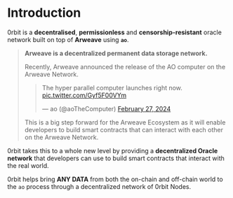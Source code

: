 
# Introduction
 
0rbit is a __decentralised__, __permissionless__ and __censorship-resistant__ oracle network built on top of __Arweave__ using __`ao`__.

> __<Link href="https://www.arweave.org/" className='#blue'>Arweave</Link> is a decentralized permanent data storage network.__
>
> Recently, Arweave announced the release of the AO computer on the Arweave Network. 
> 
> <blockquote className="twitter-tweet" data-media-max-width="560"><p lang="en" dir="ltr">The hyper parallel computer launches right now. <a href="https://t.co/Gyf5F00VYm">pic.twitter.com/Gyf5F00VYm</a></p>&mdash; ao (@aoTheComputer) <a href="https://twitter.com/aoTheComputer/status/1762545634035290465?ref_src=twsrc%5Etfw">February 27, 2024</a></blockquote> <script async src="https://platform.twitter.com/widgets.js" charset="utf-8"></script>
>
> This is a big step forward for the Arweave Ecosystem as it will enable developers to build smart contracts that can interact with each other on the Arweave Network. 

0rbit takes this to a whole new level by providing a __decentralized Oracle network__ that developers can use to build smart contracts that interact with the real world.

0rbit helps bring __ANY DATA__ from both the on-chain and off-chain world to the `ao` process through a decentralized network of 0rbit Nodes.
